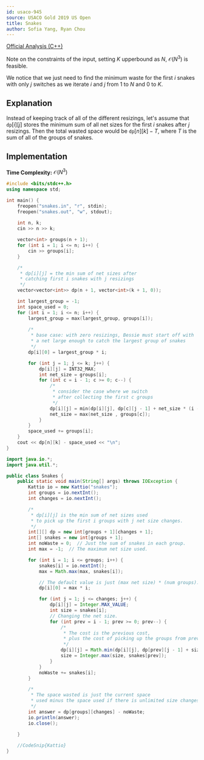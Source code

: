 ```yaml
---
id: usaco-945
source: USACO Gold 2019 US Open
title: Snakes
author: Sofia Yang, Ryan Chou
---
```


[Official Analysis (C++)](http://www.usaco.org/current/data/sol_snakes_gold_open19.html)

<Spoiler title="Hint 1">

Note on the constraints of the input, setting $K$ upperbound as $N$, $\mathcal{O}(N^3)$ is feasible.

</Spoiler>

<Spoiler title="Hint 2">

We notice that we just need to find the minimum waste for the first $i$ snakes with only $j$ switches as we iterate $i$ and $j$ from $1$ to $N$ and $0$ to $K$.

</Spoiler>

<Spoiler title="Solution">

## Explanation

Instead of keeping track of all of the different resizings, let's assume that $\texttt{dp}[i][j]$ stores the minimum sum of all net sizes for the first $i$ snakes after $j$ resizings. Then the total wasted space would be $\texttt{dp}[n][k] - T$, where $T$ is the sum of all of the groups of snakes.

## Implementation

**Time Complexity:** $\mathcal{O}(N^3)$

<LanguageSection>
<CPPSection>

```cpp
#include <bits/stdc++.h>
using namespace std;

int main() {
	freopen("snakes.in", "r", stdin);
	freopen("snakes.out", "w", stdout);
	
	int n, k;
	cin >> n >> k;

	vector<int> groups(n + 1);
	for (int i = 1; i <= n; i++) {
		cin >> groups[i];
	}

	/*
	 * dp[i][j] = the min sum of net sizes after 
	 * catching first i snakes with j resizings
	 */
	vector<vector<int>> dp(n + 1, vector<int>(k + 1, 0));

	int largest_group = -1;
	int space_used = 0;
	for (int i = 1; i <= n; i++) {
		largest_group = max(largest_group, groups[i]);
		
		/*
		 * base case: with zero resizings, Bessie must start off with
		 * a net large enough to catch the largest group of snakes
		 */
		dp[i][0] = largest_group * i;

		for (int j = 1; j <= k; j++) {
			dp[i][j] = INT32_MAX;
			int net_size = groups[i];
			for (int c = i - 1; c >= 0; c--) {
				/*
				 * consider the case where we switch
				 * after collecting the first c groups
				 */
				dp[i][j] = min(dp[i][j], dp[c][j - 1] + net_size * (i - c));
				net_size = max(net_size , groups[c]);
			}
		}
		space_used += groups[i];
	}
	cout << dp[n][k] - space_used << "\n";
}
```
</CPPSection>
<JavaSection>

```java
import java.io.*;
import java.util.*;

public class Snakes {
	public static void main(String[] args) throws IOException {
		Kattio io = new Kattio("snakes");
		int groups = io.nextInt();
		int changes = io.nextInt();

		/*
		 * dp[i][j] is the min sum of net sizes used
		 * to pick up the first i groups with j net size changes.
		 */
		int[][] dp = new int[groups + 1][changes + 1];
		int[] snakes = new int[groups + 1];
		int noWaste = 0;  // Just the sum of snakes in each group.
		int max = -1;  // The maximum net size used.

		for (int i = 1; i <= groups; i++) {
			snakes[i] = io.nextInt();
			max = Math.max(max, snakes[i]);

			// The default value is just (max net size) * (num groups).
			dp[i][0] = max * i;

			for (int j = 1; j <= changes; j++) {
				dp[i][j] = Integer.MAX_VALUE;
				int size = snakes[i];
				// Changing the net size.
				for (int prev = i - 1; prev >= 0; prev--) {
					/*
					 * The cost is the previous cost,
					 * plus the cost of picking up the groups from prev to i.
					 */
					dp[i][j] = Math.min(dp[i][j], dp[prev][j - 1] + size * (i - prev));
					size = Integer.max(size, snakes[prev]);
				}
			}
			noWaste += snakes[i];
		}

		/*
		 * The space wasted is just the current space
		 * used minus the space used if there is unlimited size changes.
		 */
		int answer = dp[groups][changes] - noWaste;
		io.println(answer);
		io.close();

	}
	
	//CodeSnip{Kattio}
}
```
</JavaSection>
</LanguageSection>

</Spoiler>
